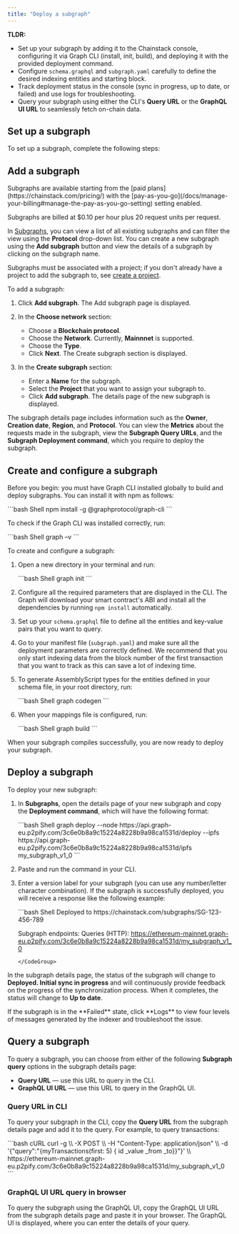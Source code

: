 ```yaml
---
title: "Deploy a subgraph"
---
```


**TLDR:**

* Set up your subgraph by adding it to the Chainstack console, configuring it via Graph CLI (install, init, build), and deploying it with the provided deployment command.
* Configure `schema.graphql` and `subgraph.yaml` carefully to define the desired indexing entities and starting block.
* Track deployment status in the console (sync in progress, up to date, or failed) and use logs for troubleshooting.
* Query your subgraph using either the CLI's **Query URL** or the **GraphQL UI URL** to seamlessly fetch on-chain data.

## Set up a subgraph

To set up a subgraph, complete the following steps:

<CardGroup>
  <Card title="Add a subgraph" icon="square-1" iconType="solid" horizontal href="/docs/deploy-a-subgraph#add-a-subgraph"/>
  <Card title="Create and configure a subgraph" icon="square-2" iconType="solid" horizontal href="/docs/deploy-a-subgraph#create-and-configure-a-subgraph"/>
  <Card title="Deploy a subgraph" icon="square-3" iconType="solid" horizontal href="/docs/deploy-a-subgraph#deploy-a-subgraph"/>
</CardGroup>

## Add a subgraph

<Note>
Subgraphs are available starting from the [paid plans](https://chainstack.com/pricing/) with the [pay-as-you-go](/docs/manage-your-billing#manage-the-pay-as-you-go-setting) setting enabled.

Subgraphs are billed at $0.10 per hour plus 20 request units per request.
</Note>

In [Subgraphs](https://console.chainstack.com/subgraphs), you can view a list of all existing subgraphs and can filter the view using the **Protocol** drop-down list. You can create a new subgraph using the **Add subgraph** button and view the details of a subgraph by clicking on the subgraph name.

Subgraphs must be associated with a project; if you don't already have a project to add the subgraph to, see [create a project](/docs/manage-your-project#create-a-project).

To add a subgraph:

1. Click **Add subgraph**. The Add subgraph page is displayed.
2. In the **Choose network** section:

   * Choose a **Blockchain protocol**.
   * Choose the **Network**. Currently, **Mainnnet** is supported.
   * Choose the **Type**.
   * Click **Next**. The Create subgraph section is displayed.
3. In the **Create subgraph** section:

   * Enter a **Name** for the subgraph.
   * Select the **Project** that you want to assign your subgraph to.
   * Click **Add subgraph**. The details page of the new subgraph is displayed.

The subgraph details page includes information such as the **Owner**, **Creation date**, **Region**, and **Protocol**. You can view the **Metrics** about the requests made in the subgraph, view the **Subgraph Query URLs**, and the **Subgraph Deployment command**, which you require to deploy the subgraph.

## Create and configure a subgraph

Before you begin: you must have Graph CLI installed globally to build and deploy subgraphs. You can install it with npm as follows:

<CodeGroup>
  ```bash Shell
  npm install -g @graphprotocol/graph-cli
  ```
</CodeGroup>

To check if the Graph CLI was installed correctly, run:

<CodeGroup>
  ```bash Shell
  graph –v
  ```
</CodeGroup>

To create and configure a subgraph:

1. Open a new directory in your terminal and run:

   <CodeGroup>
     ```bash Shell
     graph init
     ```
   </CodeGroup>
2. Configure all the required parameters that are displayed in the CLI. The Graph will download your smart contract's ABI and install all the dependencies by running `npm install` automatically.
3. Set up your `schema.graphql` file to define all the entities and key-value pairs that you want to query.
4. Go to your manifest file (`subgraph.yaml`) and make sure all the deployment parameters are correctly defined. We recommend that you only start indexing data from the block number of the first transaction that you want to track as this can save a lot of indexing time.
5. To generate AssemblyScript types for the entities defined in your schema file, in your root directory, run:

   <CodeGroup>
     ```bash Shell
     graph codegen
     ```
   </CodeGroup>
6. When your mappings file is configured, run:

   <CodeGroup>
     ```bash Shell
     graph build
     ```
   </CodeGroup>

When your subgraph compiles successfully, you are now ready to deploy your subgraph.

## Deploy a subgraph

To deploy your new subgraph:

1. In **Subgraphs**, open the details page of your new subgraph and copy the **Deployment command**, which will have the following format:

   <CodeGroup>
     ```bash Shell
     graph deploy --node https://api.graph-eu.p2pify.com/3c6e0b8a9c15224a8228b9a98ca1531d/deploy --ipfs https://api.graph-eu.p2pify.com/3c6e0b8a9c15224a8228b9a98ca1531d/ipfs my_subgraph_v1_0
     ```
   </CodeGroup>
2. Paste and run the command in your CLI.
3. Enter a version label for your subgraph (you can use any number/letter character combination). If the subgraph is successfully deployed, you will receive a response like the following example:

   <CodeGroup>
     ```bash Shell
     Deployed to https://chainstack.com/subgraphs/SG-123-456-789

     Subgraph endpoints:
     Queries (HTTP):     https://ethereum-mainnet.graph-eu.p2pify.com/3c6e0b8a9c15224a8228b9a98ca1531d/my_subgraph_v1_0
     ```
   </CodeGroup>

In the subgraph details page, the status of the subgraph will change to **Deployed. Initial sync in progress** and will continuously provide feedback on the progress of the synchronization process. When it completes, the status will change to **Up to date**.

<Info>
  If the subgraph is in the **Failed** state, click **Logs** to view four levels of messages generated by the indexer and troubleshoot the issue.
</Info>

## Query a subgraph

To query a subgraph, you can choose from either of the following **Subgraph query** options in the subgraph details page:

* **Query URL** — use this URL to query in the CLI.
* **GraphQL UI URL** — use this URL to query in the GraphQL UI.

### Query URL in CLI

To query your subgraph in the CLI, copy the **Query URL** from the subgraph details page and add it to the query. For example, to query transactions:

<CodeGroup>
  ```bash cURL
  curl -g \\
  -X POST \\
  -H "Content-Type: application/json" \\
  -d '{"query":"{myTransactions(first: 5) { id  _value _from _to}}"}' \\
       https://ethereum-mainnet.graph-eu.p2pify.com/3c6e0b8a9c15224a8228b9a98ca1531d/my_subgraph_v1_0
  ```
</CodeGroup>

### GraphQL UI URL query in browser

To query the subgraph using the GraphQL UI, copy the GraphQL UI URL from the subgraph details page and paste it in your browser. The GraphQL UI is displayed, where you can enter the details of your query.
